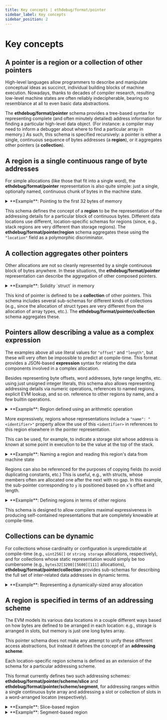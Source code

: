 ```yaml
---
title: Key concepts | ethdebug/format/pointer
sidebar_label: Key concepts
sidebar_position: 2
---
```



# Key concepts

## A **pointer** is a region or a collection of other pointers

High-level languages allow programmers to describe and manipulate conceptual
ideas as succinct, individual building blocks of machine execution.
Nowadays, thanks to decades of compiler research, resulting low-level machine
states are often reliably indecipherable, bearing no resemblance at all to
even basic data abstractions.

The **ethdebug/format/pointer** schema provides a tree-based syntax for
representing complete (and often minutely detailed) address information for
finding a particular high-level data object. (For instance: a compiler may need
to inform a debugger about where to find a particular array in memory.)
As such, this schema is specified recursively: a pointer is either a single,
continuous sequence of bytes addresses (a **region**), or it aggregates other
pointers (a **collection**).

## A **region** is a single continuous range of byte addresses

For simple allocations (like those that fit into a single word), the
**ethdebug/format/pointer** representation is also quite simple: just a single,
optionally named, continuous chunk of bytes in the machine state.

<details>
<summary>
**Example**: Pointing to the first 32 bytes of memory
</summary>

```json
{
  "name": "memory-start",
  "location": "memory",
  "offset": "0x0000000000000000000000000000000000000000000000000000000000000000",
  "length": 32
}
```

</details>

This schema defines the concept of a **region** to be the representation
of the addressing details for a particular block of continuous bytes. Different
data locations use different, location-specific schemas for regions
(since, e.g., stack regions are very different than storage regions). The
**ethdebug/format/pointer/region** schema aggregates these using the
`"location"` field as a polymorphic discriminator.

## A **collection** aggregates other pointers

Other allocations are not so cleanly represented by a single continuous block
of bytes anywhere. In these situations, the **ethdebug/format/pointer**
representation can describe the aggregation of other composed pointers.

<details>
<summary>
**Example**: Solidity `struct` in memory
</summary>

Consider the `struct` definition:
```solidity
struct Record {
    uint256 x;
    uint256 y;
}
```

A minimal way to represent one possible memory allocation for this type is
to `"group"` together two single-region pointers for each of the two struct
members.

```json
{
  "group": [{
    "location": "memory",
    "offset": "0x40",
    "length": 32
  }, {
    "location": "memory",
    "offset": "0x60",
    "length": 32
  }]
}
```

</details>

This kind of pointer is defined to be a **collection** of other pointers.
This schema includes several sub-schemas for different kinds of collections
(e.g., since the allocation of struct types are very different from the
allocation of array types, etc.). The **ethdebug/format/pointer/collection**
schema aggregates these.


## Pointers allow describing a value as a complex **expression**

The examples above all use literal values for `"offset"` and `"length"`, but
these will very often be impossible to predict at compile-time. This format
provides a JSON-based **expression** syntax for relating the data components
involved in a complex allocation.

Besides representing byte offsets, word addresses, byte range lengths, etc.
using just unsigned integer literals, this schema also allows representing
addressing details via numeric operations, references to named regions,
explicit EVM lookup, and so on.
reference to other regions by name, and a few builtin operations.

<details>
<summary>
**Example**: Region defined using an arithmetic operation
</summary>

```json
{
  "location": "memory",
  "offset": {
    "$sum": [1, 1]
  },
  "length": 1
}
```

</details>

More expressively, regions whose representations include a
`"name": "<identifier>"` property allow the use of this `<identifier>` in
references to this region elsewhere in the pointer representation.

This can be used, for example, to indicate a storage slot whose address is
known at some point in execution to be the value at the top of the stack.

<details>
<summary>
**Example**: Naming a region and reading this region's data from machine state
</summary>

```json
{
  "group": [{
    "name": "pointer-to-storage-slot",
    "location": "stack",
    "slot": 0
  }, {
    "name": "storage-slot",
    "location": "storage",
    "slot": {
      "$read": "pointer-to-storage-slot"
    }
  }]
}
```

</details>

Regions can also be referenced for the purposes of copying fields (to
avoid duplicating constants, etc.) This is useful, e.g., with structs, whose
members often are allocated one after the next with no gap. In this example,
the sub-pointer corresponding to `y` is positioned based on `x`'s offset
and length.

<details>
<summary>
**Example**: Defining regions in terms of other regions
</summary>

```json
{
  "group": [{
    "name": "record-pointer",
    "location": "stack",
    "slot": 0
  }, {
    "name": "record-x",
    "location": "memory",
    "offset": {
      "$read": "record-pointer"
    },
    "length": 32
  }, {
    "name": "record-y",
    "location": "memory",
    "offset": {
      "$sum": [{ ".offset": "record-x" }, { ".length": "record-x" }]
    },
    "length": 32
  }]
}
```

</details>

This schema is designed to allow compilers maximal expressiveness in producing
self-contained representations that are completely knowable at compile-time.

## Collections can be dynamic

For collections whose cardinality or configuration is unpredictable at
compile-time (e.g., `uint256[]` or `string storage` allocations, respectively),
and for collections whose static representation would simply be too cumbersome
(e.g., `bytes32[3200][5600][111]` allocations),
**ethdebug/format/pointer/collection** provides sub-schemas for describing the
full set of inter-related data addresses in dynamic terms.

<details>
<summary>
**Example**: Representing a dynamically-sized array allocation
</summary>

The following represents an allocation where the array's item count is stored
as the leading word-sized sequence of bytes, and each item in the array has
the same fixed size and appears in memory sequentially following that with no
gaps.

Notice how `"list": { ... }` expects an object with an expression for the
value of `"count"`, the name of the scalar variable to represent `"each"`
item's index in the list, and the underlying pointer for the item itself.

```json
{
  "group": [
    {
      "name": "array-count",
      "location": "memory",
      "offset": "0x40",
      "length": 32
    },
    {
      "list": {
        "count": { "$read": "array-count" },
        "each": "item-index",
        "is": {
          "name": "array-item",
          "location": "memory",
          "offset": {
            "$sum": [
              { ".offset": "array-count" },
              { ".length": "array-count" },
              "$product": [
                "item-index",
                { ".length": "array-item" }
              ]
            ]
          },
          "length": 32
        }
      }
    }
  ]
}
```

</details>

## A region is specified in terms of an **addressing scheme**

The EVM models its various data locations in a couple different ways based on
how bytes are defined to be arranged in each location: e.g., storage is
arranged in slots, but memory is just one long bytes array.

This pointer schema does not make any attempt to unify these different access
abstractions, but instead it defines the concept of an **addressing scheme**.

Each location-specific region schema is defined as an extension of the schema
for a particular addressing scheme.

This format currently defines two such addressing schemes:
**ethdebug/format/pointer/scheme/slice** and
**ethdebug/format/pointer/scheme/segment**, for addressing ranges within a
single continuous byte array and addressing a slot or collection of slots
in a word-arranged locaton (respectively).

<details>
<summary>
**Example**: Slice-based region
</summary>

This example addresses the 32 bytes starting at location `0x3334` in calldata:

```json
{
  "location": "calldata",
  "offset": "0x3334",
  "length": "0x20"
}
```

</details>

<details>
<summary>
**Example**: Segment-based region
</summary>

This example addresses the first four slots of transient storage (beginning at
slot 0).

```json
{
  "location": "transient",
  "slot": 0
}
```

</details>
